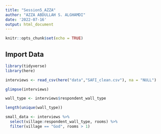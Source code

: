 ```yaml
---
title: "Session5_AZZA"
author: "AZZA ABDULLAH S. ALGHAMDI"
date: '2022-07-16'
output: html_document
---
```


```r
knitr::opts_chunk$set(echo = TRUE)
```

## Import Data

```r

library(tidyverse)
library(here)

```

```r

interviews <- read_csv(here("data","SAFI_clean.csv"), na = "NULL")


```
```r
glimpse(interviews)

wall_type <- interviews$respondent_wall_type

length(unique(wall_type))

```


```r

small_data <- interviews %>% 
  select(village:respondent_wall_type, rooms) %>% 
  filter(village == "God", rooms > 1) 

```

